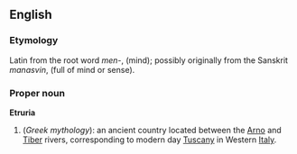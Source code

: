 ==English==
===Etymology===
Latin from the root word ''men-'', (mind); possibly originally from the Sanskrit ''manasvin'', (full of mind or sense).

===Proper noun===
'''Etruria'''
{{wikipedia}}
# (''Greek mythology''): an ancient country located between the [[Arno]] and [[Tiber]] rivers, corresponding to modern day [[Tuscany]] in Western [[Italy]].